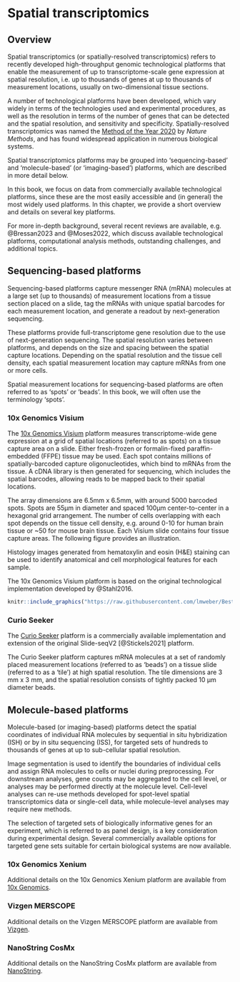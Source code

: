 # Spatial transcriptomics {#sec-spatial-transcriptomics}


## Overview

Spatial transcriptomics (or spatially-resolved transcriptomics) refers to recently developed high-throughput genomic technological platforms that enable the measurement of up to transcriptome-scale gene expression at spatial resolution, i.e. up to thousands of genes at up to thousands of measurement locations, usually on two-dimensional tissue sections.

A number of technological platforms have been developed, which vary widely in terms of the technologies used and experimental procedures, as well as the resolution in terms of the number of genes that can be detected and the spatial resolution, and sensitivity and specificity. Spatially-resolved transcriptomics was named the [Method of the Year 2020](https://doi.org/10.1038/s41592-020-01042-x) by *Nature Methods*, and has found widespread application in numerous biological systems.

Spatial transcriptomics platforms may be grouped into 'sequencing-based' and 'molecule-based' (or 'imaging-based') platforms, which are described in more detail below.

In this book, we focus on data from commercially available technological platforms, since these are the most easily accessible and (in general) the most widely used platforms. In this chapter, we provide a short overview and details on several key platforms.

For more in-depth background, several recent reviews are available, e.g. @Bressan2023 and @Moses2022, which discuss available technological platforms, computational analysis methods, outstanding challenges, and additional topics.



## Sequencing-based platforms

Sequencing-based platforms capture messenger RNA (mRNA) molecules at a large set (up to thousands) of measurement locations from a tissue section placed on a slide, tag the mRNAs with unique spatial barcodes for each measurement location, and generate a readout by next-generation sequencing.

These platforms provide full-transcriptome gene resolution due to the use of next-generation sequencing. The spatial resolution varies between platforms, and depends on the size and spacing between the spatial capture locations. Depending on the spatial resolution and the tissue cell density, each spatial measurement location may capture mRNAs from one or more cells.

Spatial measurement locations for sequencing-based platforms are often referred to as 'spots' or 'beads'. In this book, we will often use the terminology 'spots'.


### 10x Genomics Visium

The [10x Genomics Visium](https://www.10xgenomics.com/products/spatial-gene-expression) platform measures transcriptome-wide gene expression at a grid of spatial locations (referred to as spots) on a tissue capture area on a slide. Either fresh-frozen or formalin-fixed paraffin-embedded (FFPE) tissue may be used. Each spot contains millions of spatially-barcoded capture oligonucleotides, which bind to mRNAs from the tissue. A cDNA library is then generated for sequencing, which includes the spatial barcodes, allowing reads to be mapped back to their spatial locations.

The array dimensions are 6.5mm x 6.5mm, with around 5000 barcoded spots. Spots are 55µm in diameter and spaced 100µm center-to-center in a hexagonal grid arrangement. The number of cells overlapping with each spot depends on the tissue cell density, e.g. around 0-10 for human brain tissue or ~50 for mouse brain tissue. Each Visium slide contains four tissue capture areas. The following figure provides an illustration.

Histology images generated from hematoxylin and eosin (H&E) staining can be used to identify anatomical and cell morphological features for each sample.

The 10x Genomics Visium platform is based on the original technological implementation developed by @Stahl2016.

```r
knitr::include_graphics("https://raw.githubusercontent.com/lmweber/BestPracticesST-resources/main/images/Visium.png")
```


### Curio Seeker

The [Curio Seeker](https://curiobioscience.com/product/) platform is a commercially available implementation and extension of the original Slide-seqV2 [@Stickels2021] platform.

The Curio Seeker platform captures mRNA molecules at a set of randomly placed measurement locations (referred to as 'beads') on a tissue slide (referred to as a 'tile') at high spatial resolution. The tile dimensions are 3 mm x 3 mm, and the spatial resolution consists of tightly packed 10 µm diameter beads.



## Molecule-based platforms

Molecule-based (or imaging-based) platforms detect the spatial coordinates of individual RNA molecules by sequential in situ hybridization (ISH) or by in situ sequencing (ISS), for targeted sets of hundreds to thousands of genes at up to sub-cellular spatial resolution.

Image segmentation is used to identify the boundaries of individual cells and assign RNA molecules to cells or nuclei during preprocessing. For downstream analyses, gene counts may be aggregated to the cell level, or analyses may be performed directly at the molecule level. Cell-level analyses can re-use methods developed for spot-level spatial transcriptomics data or single-cell data, while molecule-level analyses may require new methods.

The selection of targeted sets of biologically informative genes for an experiment, which is referred to as panel design, is a key consideration during experimental design. Several commercially available options for targeted gene sets suitable for certain biological systems are now available.


### 10x Genomics Xenium

Additional details on the 10x Genomics Xenium platform are available from [10x Genomics](https://www.10xgenomics.com/platforms/xenium).


### Vizgen MERSCOPE

Additional details on the Vizgen MERSCOPE platform are available from [Vizgen](https://vizgen.com/products/).


### NanoString CosMx

Additional details on the NanoString CosMx platform are available from [NanoString](https://nanostring.com/products/cosmx-spatial-molecular-imager/).
